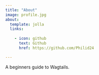 ```yaml
---
title: "About"
image: profile.jpg
about:
  template: jolla
  links:
    
    - icon: github
      text: Github
      href: https://github.com/Philid24

---
```


A beginners guide to Wagtails. 
